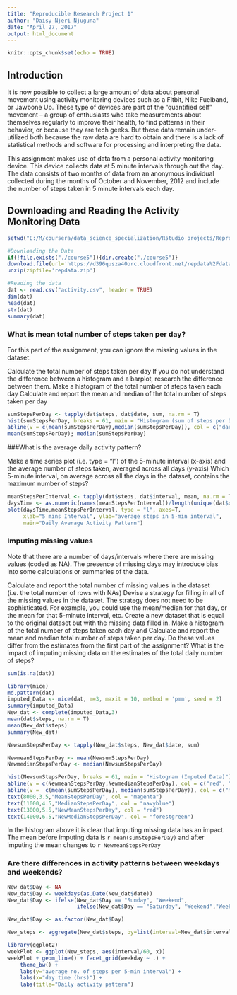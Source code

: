 ---
title: "Reproducible Research Project 1"
author: "Daisy Njeri Njuguna"
date: "April 27, 2017"
output: html_document
---

```{r setup, include=FALSE}
knitr::opts_chunk$set(echo = TRUE)
```
## Introduction  
It is now possible to collect a large amount of data about personal movement using activity monitoring devices such as a Fitbit, Nike Fuelband, or Jawbone Up. These type of devices are part of the "quantified self" movement -- a group of enthusiasts who take measurements about themselves regularly to improve their health, to find patterns in their behavior, or because they are tech geeks. But these data remain under-utilized both because the raw data are hard to obtain and there is a lack of statistical methods and software for processing and interpreting the data.

This assignment makes use of data from a personal activity monitoring device. This device collects data at 5 minute intervals through out the day. The data consists of two months of data from an anonymous individual collected during the months of October and November, 2012 and include the number of steps taken in 5 minute intervals each day.



## Downloading and Reading the Activity Monitoring Data
```{r cars}
setwd("E:/M/coursera/data_science_specialization/Rstudio projects/Reproducible Research")

#Downloading the Data
if(!file.exists("./course5")){dir.create("./course5")}
download.file(url='https://d396qusza40orc.cloudfront.net/repdata%2Fdata%2Factivity.zip', destfile='repdata.zip', method='auto')
unzip(zipfile='repdata.zip')

#Reading the data
dat <- read.csv("activity.csv", header = TRUE)
dim(dat)
head(dat)
str(dat)
summary(dat)
```

### What is mean total number of steps taken per day?

For this part of the assignment, you can ignore the missing values in the dataset.

Calculate the total number of steps taken per day
If you do not understand the difference between a histogram and a barplot, research the difference between them. Make a histogram of the total number of steps taken each day
Calculate and report the mean and median of the total number of steps taken per day

```{r , echo=TRUE}
sumStepsPerDay <- tapply(dat$steps, dat$date, sum, na.rm = T)
hist(sumStepsPerDay, breaks = 61, main = "Histogram (sum of steps per Day)", col = "lavenderblush2")
abline(v = c(mean(sumStepsPerDay),median(sumStepsPerDay)), col = c("darkmagenta","green3"), lwd = 3)
mean(sumStepsPerDay); median(sumStepsPerDay)

```

###What is the average daily activity pattern?

Make a time series plot (i.e. type = "l") of the 5-minute interval (x-axis) and the average number of steps taken, averaged across all days (y-axis)
Which 5-minute interval, on average across all the days in the dataset, contains the maximum number of steps?

```{r , echo=TRUE}
meanStepsPerInterval <- tapply(dat$steps, dat$interval, mean, na.rm = T)
daysTime <- as.numeric(names(meanStepsPerInterval))/length(unique(dat$date))
plot(daysTime,meanStepsPerInterval, type = "l", axes=T,
     xlab="5 mins Interval", ylab="average steps in 5-min interval",
     main="Daily Average Activity Pattern")

```

### Imputing missing values

Note that there are a number of days/intervals where there are missing values (coded as NA). The presence of missing days may introduce bias into some calculations or summaries of the data.

Calculate and report the total number of missing values in the dataset (i.e. the total number of rows with NAs)
Devise a strategy for filling in all of the missing values in the dataset. The strategy does not need to be sophisticated. For example, you could use the mean/median for that day, or the mean for that 5-minute interval, etc.
Create a new dataset that is equal to the original dataset but with the missing data filled in.
Make a histogram of the total number of steps taken each day and Calculate and report the mean and median total number of steps taken per day. Do these values differ from the estimates from the first part of the assignment? What is the impact of imputing missing data on the estimates of the total daily number of steps? 

```{r , echo=TRUE}
sum(is.na(dat))

library(mice)
md.pattern(dat)
imputed_Data <- mice(dat, m=3, maxit = 10, method = 'pmm', seed = 2)
summary(imputed_Data)
New_dat <- complete(imputed_Data,3)
mean(dat$steps, na.rm = T)
mean(New_dat$steps)
summary(New_dat)

NewsumStepsPerDay <- tapply(New_dat$steps, New_dat$date, sum)

NewmeanStepsPerDay <- mean(NewsumStepsPerDay)
NewmedianStepsPerDay <- median(NewsumStepsPerDay)

hist(NewsumStepsPerDay, breaks = 61, main = "Histogram (Imputed Data)")
abline(v = c(NewmeanStepsPerDay,NewmedianStepsPerDay), col = c("red", "forestgreen"), lwd = 2)
abline(v =  c(mean(sumStepsPerDay), median(sumStepsPerDay)), col = c("magenta", "navyblue"), lwd = 2)
text(8000,3.5,"MeanStepsPerDay", col = "magenta")
text(11000,4.5,"MedianStepsPerDay", col = "navyblue")
text(13000,5.5,"NewMeanStepsPerDay", col = "red")
text(14000,6.5,"NewMedianStepsPerDay", col = "forestgreen")

```
In the histogram above it is clear that imputing missing data has an impact. The mean before imputing data is `r mean(sumStepsPerDay)` and after imputing the mean changes to `r NewmeanStepsPerDay`

### Are there differences in activity patterns between weekdays and weekends?

```{r , echo=TRUE}
New_dat$Day <- NA
New_dat$Day <- weekdays(as.Date(New_dat$date))
New_dat$Day <- ifelse(New_dat$Day == "Sunday", "Weekend",
                      ifelse(New_dat$Day == "Saturday", "Weekend","Weekday"))

New_dat$Day <- as.factor(New_dat$Day)

New_steps <- aggregate(New_dat$steps, by=list(interval=New_dat$interval, weekday=New_dat$Day), mean)

library(ggplot2)
weekPlot <- ggplot(New_steps, aes(interval/60, x))
weekPlot + geom_line() + facet_grid(weekday ~ .) +
    theme_bw() +
    labs(y="average no. of steps per 5-min interval") +
    labs(x="day time (hrs)") +
    labs(title="Daily activity pattern")


```
### 


